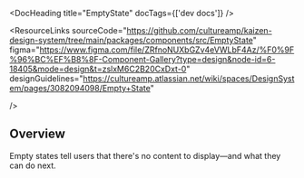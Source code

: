 
<Meta of={EmptyStateStories} />

<DocHeading title="EmptyState" docTags={['dev docs']} />

<ResourceLinks
  sourceCode="https://github.com/cultureamp/kaizen-design-system/tree/main/packages/components/src/EmptyState"
  figma="https://www.figma.com/file/ZRfnoNUXbGZv4eVWLbF4Az/%F0%9F%96%BC%EF%B8%8F-Component-Gallery?type=design&node-id=6-18405&mode=design&t=zslxM6C2B20CxDxt-0"
  designGuidelines="https://cultureamp.atlassian.net/wiki/spaces/DesignSystem/pages/3082094098/Empty+State"

/>

<KAIOInstallation exportNames="EmptyState" />

## Overview

Empty states tell users that there's no content to display—and what they can do next.

<Canvas of={EmptyStateStories.Playground} />
<Controls of={EmptyStateStories.Playground} />
